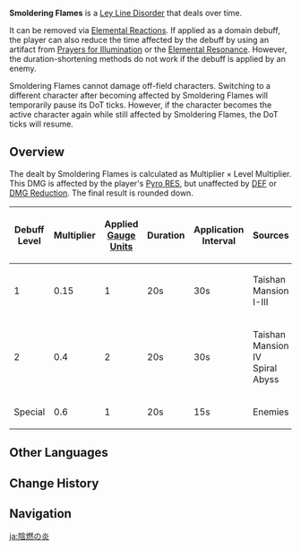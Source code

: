 {{Status Infobox
|image    = Tutorial Adventure Smoldering Flames.png
|type     = Ley Line Disorders
|type2    = Auras
|element  = Pyro
|icon     = Icon Smoldering Flames
|color    = Red
|code     = 
|domain   = Taishan Mansion
|effect   = Your character will be periodically inflicted with Smoldering Flames, causing you to take {{Color|Pyro DMG}} until the inflicted {{Pyro}} element is removed.
}}
'''Smoldering Flames''' is a [[Ley Line Disorder]] that deals {{Color|Pyro DMG}} over time.

It can be removed via [[Elemental Reactions]]. If applied as a domain debuff, the player can also reduce the time affected by the debuff by using an artifact from [[Prayers for Illumination]] or the {{color|Hydro|Soothing Water}} [[Elemental Resonance]]. However, the duration-shortening methods do not work if the debuff is applied by an enemy.

Smoldering Flames cannot damage off-field characters. Switching to a different character after becoming affected by Smoldering Flames will temporarily pause its DoT ticks. However, if the character becomes the active character again while still affected by Smoldering Flames, the DoT ticks will resume.

==Overview==
{{See also|Elemental Reaction/Level Scaling#Level Multiplier}}
The {{Color|Pyro DMG}} dealt by Smoldering Flames is calculated as <math>\text{Multiplier} \times \text{Level Multiplier}</math>. This DMG is affected by the player's [[Pyro RES]], but unaffected by [[DEF]] or [[DMG Reduction]]. The final result is rounded down.

{| class="article-table align-center"
! Debuff Level !! Multiplier !! Applied [[Gauge Unit]]s !! Duration !! Application Interval !! Sources
|-
| 1
| 0.15
| 1
| 20s
| 30s
| Taishan Mansion I-III
|-
| 2
| 0.4
| 2
| 20s
| 30s
| Taishan Mansion IV<br>Spiral Abyss
|-
| Special
| 0.6
| 1
| 20s
| 15s
| Enemies
|}

==Other Languages==
{{Other Languages
|en      = Smoldering Flames
|zhs     = 阴燃之火
|zhs_rm  = Yīnrán zhī Huǒ
|zht     = 陰燃之火
|zht_rm  = Yīnrán zhī Huǒ
|zh_tl   = Smoldering Fire
|ja      = 陰燃の炎
|ja_rm   = Innen no Honoo
|ja_tl   = Smoldering Flames
|ko      = 무형의 불
|ko_rm   = Muhyeog-ui Bul
|ko_tl   = Intangible Fire
|es      = Fuego llameante
|es_tl   = Flaming Fire
|fr      = Flammes dévoreuses
|fr_tl   = Devouring Flames
|ru      = Тлеющее пламя
|ru_tl   = Smoldering Flames
|th      = Smoldering Flames
|vi      = Ngọn Lửa Âm Ỉ
|vi_tl   = 
|de      = Schwelbrand
|de_tl   = Smoldering Fire
|id      = Smoldering Flames
|pt      = Chamas Fumegantes
|pt_tl   = 
|tr      = Kavuran Ateş
|tr_tl   = 
|it      = Fiamme ardenti
|it_tl   = 
}}

==Change History==
{{Change History|1.0}}

==Navigation==
{{Ley Line Disorder Navbox}}

[[ja:陰燃の炎]]